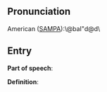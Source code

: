 == Pronunciation ==

American ([[SAMPA]]):\@baI"d@d\

== Entry ==

'''Part of speech''': 

'''Definition''':

{{stub}}